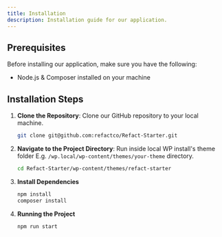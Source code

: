 ```yaml
---
title: Installation
description: Installation guide for our application.
---
```





## Prerequisites

Before installing our application, make sure you have the following:

- Node.js & Composer installed on your machine

## Installation Steps

1. **Clone the Repository**: Clone our GitHub repository to your local machine.

   ```bash
   git clone git@github.com:refactco/Refact-Starter.git
   ```

2. **Navigate to the Project Directory**: Run inside local WP install's theme folder E.g. `/wp.local/wp-content/themes/your-theme` directory.

   ```bash
   cd Refact-Starter/wp-content/themes/refact-starter
   ```

3. **Install Dependencies**
   ```bash
   npm install
   composer install
   ```

4. **Running the Project**

   ```bash
   npm run start
   ```
